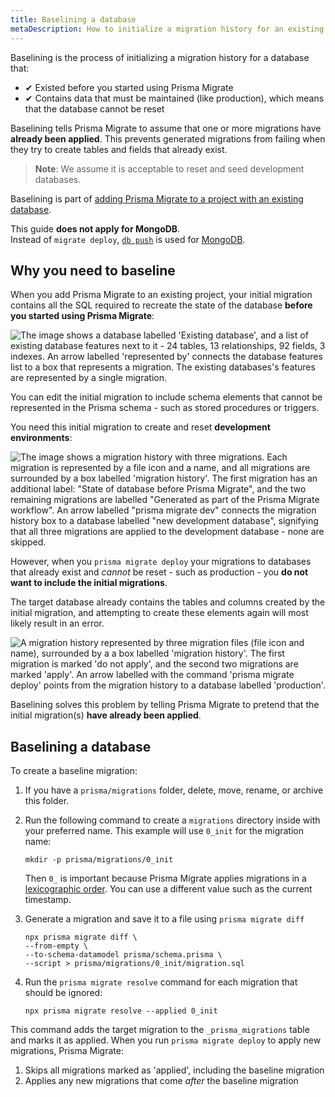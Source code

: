 ```yaml
---
title: Baselining a database
metaDescription: How to initialize a migration history for an existing database that contains important data.
---
```


<TopBlock>

Baselining is the process of initializing a migration history for a database that:

- ✔ Existed before you started using Prisma Migrate
- ✔ Contains data that must be maintained (like production), which means that the database cannot be reset

Baselining tells Prisma Migrate to assume that one or more migrations have **already been applied**. This prevents generated migrations from failing when they try to create tables and fields that already exist.

> **Note**: We assume it is acceptable to reset and seed development databases.

Baselining is part of [adding Prisma Migrate to a project with an existing database](add-prisma-migrate-to-a-project).

<Admonition type="info">

This guide **does not apply for MongoDB**.<br />
Instead of `migrate deploy`, [`db push`](/orm/prisma-migrate/workflows/prototyping-your-schema) is used for [MongoDB](/orm/).

</Admonition>

</TopBlock>

## Why you need to baseline

When you add Prisma Migrate to an existing project, your initial migration contains all the SQL required to recreate the state of the database **before you started using Prisma Migrate**:

![The image shows a database labelled 'Existing database', and a list of existing database features next to it - 24 tables, 13 relationships, 92 fields, 3 indexes. An arrow labelled 'represented by' connects the database features list to a box that represents a migration. The existing databases's features are represented by a single migration.](existing-database.png)

<Admonition type="info">

<Tip>

You can edit the initial migration to include schema elements that cannot be represented in the Prisma schema - such as stored procedures or triggers.

</Tip>

</Admonition>

You need this initial migration to create and reset **development environments**:

![The image shows a migration history with three migrations. Each migration is represented by a file icon and a name, and all migrations are surrounded by a box labelled 'migration history'. The first migration has an additional label: "State of database before Prisma Migrate", and the two remaining migrations are labelled "Generated as part of the Prisma Migrate workflow". An arrow labelled "prisma migrate dev" connects the migration history box to a database labelled "new development database", signifying that all three migrations are applied to the development database - none are skipped.](new-dev-db.png)

However, when you `prisma migrate deploy` your migrations to databases that already exist and _cannot_ be reset - such as production - you **do not want to include the initial migrations**.

The target database already contains the tables and columns created by the initial migration, and attempting to create these elements again will most likely result in an error.

![A migration history represented by three migration files (file icon and name), surrounded by a a box labelled 'migration history'. The first migration is marked 'do not apply', and the second two migrations are marked 'apply'. An arrow labelled with the command 'prisma migrate deploy' points from the migration history to a database labelled 'production'.](deploy-db.png)

Baselining solves this problem by telling Prisma Migrate to pretend that the initial migration(s) **have already been applied**.

## Baselining a database

To create a baseline migration:

1. If you have a `prisma/migrations` folder, delete, move, rename, or archive this folder.

1. Run the following command to create a `migrations` directory inside with your preferred name. This example will use `0_init` for the migration name:

   ```terminal
   mkdir -p prisma/migrations/0_init
   ```

   <Admonition>

   Then `0_` is important because Prisma Migrate applies migrations in a [lexicographic order](https://en.wikipedia.org/wiki/Lexicographic_order). You can use a different value such as the current timestamp.

   </Admonition>

1. Generate a migration and save it to a file using `prisma migrate diff`

   ```terminal no-lines
   npx prisma migrate diff \
   --from-empty \
   --to-schema-datamodel prisma/schema.prisma \
   --script > prisma/migrations/0_init/migration.sql
   ```

1. Run the `prisma migrate resolve` command for each migration that should be ignored:

   ```terminal wrap
   npx prisma migrate resolve --applied 0_init
   ```

This command adds the target migration to the `_prisma_migrations` table and marks it as applied. When you run `prisma migrate deploy` to apply new migrations, Prisma Migrate:

1. Skips all migrations marked as 'applied', including the baseline migration
1. Applies any new migrations that come _after_ the baseline migration
